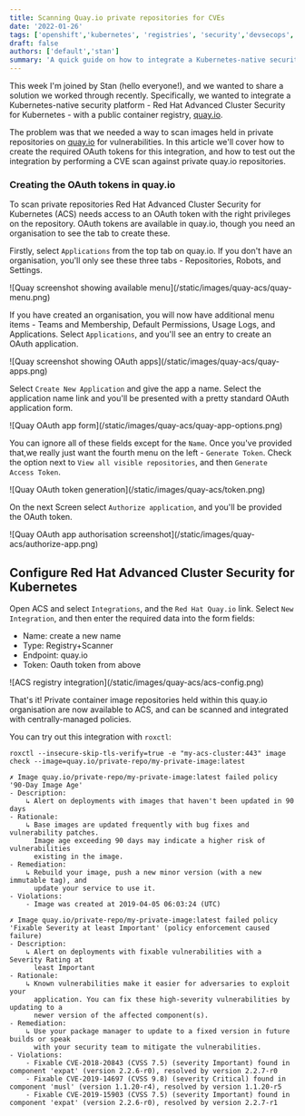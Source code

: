 ```yaml
---
title: Scanning Quay.io private repositories for CVEs
date: '2022-01-26'
tags: ['openshift','kubernetes', 'registries', 'security','devsecops','containers']
draft: false
authors: ['default','stan']
summary: 'A quick guide on how to integrate a Kubernetes-native security platform with quay.io private repositories'
---
```


This week I'm joined by Stan (hello everyone!), and we wanted to share a solution we worked through recently. Specifically, we wanted to integrate a Kubernetes-native security platform - Red Hat Advanced Cluster Security for Kubernetes - with a public container registry, [quay.io](https://quay.io).

The problem was that we needed a way to scan images held in private repositories on [quay.io](https://quay.io) for vulnerabilities. In this article we'll cover how to create the required OAuth tokens for this integration, and how to test out the integration by performing a CVE scan against private quay.io repositories.

### Creating the OAuth tokens in quay.io

To scan private repositories Red Hat Advanced Cluster Security for Kubernetes (ACS) needs access to an OAuth token with the right privileges on the repository. OAuth tokens are available in quay.io, though you need an organisation to see the tab to create these.

Firstly, select `Applications` from the top tab on quay.io. If you don't have an organisation, you'll only see these three tabs - Repositories, Robots, and Settings.

<Zoom>
![Quay screenshot showing available menu](/static/images/quay-acs/quay-menu.png)
</Zoom>

If you have created an organisation, you will now have additional menu items - Teams and Membership, Default Permissions, Usage Logs, and Applications. Select `Applications`, and you'll see an entry to create an OAuth application. 

<Zoom>
![Quay screenshot showing OAuth apps](/static/images/quay-acs/quay-apps.png)
</Zoom>

Select `Create New Application` and give the app a name. Select the application name link and you'll be presented with a pretty standard OAuth application form.

<Zoom>
![Quay OAuth app form](/static/images/quay-acs/quay-app-options.png)
</Zoom>

You can ignore all of these fields except for the `Name`. Once you've provided that,we really just want the fourth menu on the left - `Generate Token`. Check the option next to `View all visible repositories`, and then `Generate Access Token`.

<Zoom>
![Quay OAuth token generation](/static/images/quay-acs/token.png)
</Zoom>

On the next Screen select `Authorize application`, and you'll be provided the OAuth token.

<Zoom>
![Quay OAuth app authorisation screenshot](/static/images/quay-acs/authorize-app.png)
</Zoom>

## Configure Red Hat Advanced Cluster Security for Kubernetes

Open ACS and select `Integrations`, and the `Red Hat Quay.io` link. Select `New Integration`, and then enter the required data into the form fields:

- Name: create a new name
- Type: Registry+Scanner
- Endpoint: quay.io
- Token: Oauth token from above

<Zoom>
![ACS registry integration](/static/images/quay-acs/acs-config.png)
</Zoom>

That's it! Private container image repositories held within this quay.io organisation are now available to ACS, and can be scanned and integrated with centrally-managed policies.

You can try out this integration with `roxctl`:
```
roxctl --insecure-skip-tls-verify=true -e "my-acs-cluster:443" image check --image=quay.io/private-repo/my-private-image:latest

✗ Image quay.io/private-repo/my-private-image:latest failed policy '90-Day Image Age' 
- Description:
    ↳ Alert on deployments with images that haven't been updated in 90 days
- Rationale:
    ↳ Base images are updated frequently with bug fixes and vulnerability patches.
      Image age exceeding 90 days may indicate a higher risk of vulnerabilities
      existing in the image.
- Remediation:
    ↳ Rebuild your image, push a new minor version (with a new immutable tag), and
      update your service to use it.
- Violations:
    - Image was created at 2019-04-05 06:03:24 (UTC)

✗ Image quay.io/private-repo/my-private-image:latest failed policy 'Fixable Severity at least Important' (policy enforcement caused failure)
- Description:
    ↳ Alert on deployments with fixable vulnerabilities with a Severity Rating at
      least Important
- Rationale:
    ↳ Known vulnerabilities make it easier for adversaries to exploit your
      application. You can fix these high-severity vulnerabilities by updating to a
      newer version of the affected component(s).
- Remediation:
    ↳ Use your package manager to update to a fixed version in future builds or speak
      with your security team to mitigate the vulnerabilities.
- Violations:
    - Fixable CVE-2018-20843 (CVSS 7.5) (severity Important) found in component 'expat' (version 2.2.6-r0), resolved by version 2.2.7-r0
    - Fixable CVE-2019-14697 (CVSS 9.8) (severity Critical) found in component 'musl' (version 1.1.20-r4), resolved by version 1.1.20-r5
    - Fixable CVE-2019-15903 (CVSS 7.5) (severity Important) found in component 'expat' (version 2.2.6-r0), resolved by version 2.2.7-r1
```
